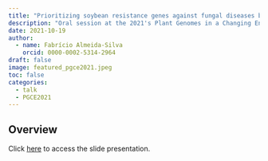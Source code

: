 ```yaml
---
title: "Prioritizing soybean resistance genes against fungal diseases by integrating GWAS and gene coexpression networks"
description: "Oral session at the 2021's Plant Genomes in a Changing Environment conference"
date: 2021-10-19
author: 
  - name: Fabrício Almeida-Silva
    orcid: 0000-0002-5314-2964
draft: false
image: featured_pgce2021.jpeg
toc: false
categories:
  - talk
  - PGCE2021
---
```

  
## Overview

Click [here](https://almeidasilvaf.github.io/rslides/2021_19_10_PGCE.html)
to access the slide presentation.
